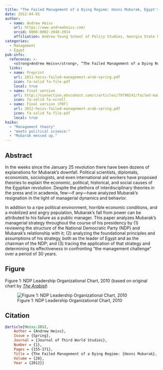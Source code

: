 ```yaml
---
title: "The Failed Management of a Dying Regime: Hosni Mubarak, Egypt's National Democratic Party, and the January 25 Revolution"
date: 2012-04-01
author:
  - name: Andrew Heiss
    url: https://www.andrewheiss.com/
    orcid: 0000-0002-3948-3914
    affiliation: Andrew Young School of Policy Studies, Georgia State University
categories: 
  - Management
  - Egypt
pub-info:
  reference: >-
    <strong>Andrew Heiss</strong>, “The Failed Management of a Dying Regime: Hosni Mubarak, Egypt’s National Democratic Party, and the January 25 Revolution,” <em>Journal of Third World Studies</em> 28, no. 1 (Spring 2012): 155–171, no doi.
  links:
  - name: Preprint
    url: 2011-heiss-failed-management-arab-spring.pdf
    icon: fa-solid fa-file-pdf
    local: true
  - name: Final version
    url: http://connection.ebscohost.com/c/articles/79790241/failed-management-dying-regime-hosni-mubarak-egypts-national-democratic-party-january-25-revolution
    icon: fa-solid fa-scroll
  - name: Final version (PDF)
    url: 2012-heiss-failed-management-arab-spring.pdf
    icon: fa-solid fa-file-pdf
    local: true
haiku:
  - "Management theory"
  - "meets political science:"
  - "Mubarak messed up."
---
```


## Abstract

In the weeks since the January 25 revolution there have been dozens of explanations for Mubarak's downfall. Political scientists, diplomats, economists, sociologists, and even international aid workers have proposed theories to explain the economic, political, historical, and social causes of the Egyptian revolution. Despite the plethora of interdisciplinary theories in the press and in academia, few—if any—have analyzed Mubarak's resignation in the light of managerial dynamics and behavior.

In addition to a ripe political environment, horrible economic conditions, and a mobilized and angry population, Mubarak's fall from power can be attributed to his failure as a public manager. This paper analyzes Mubarak's managerial strategy throughout the course of his presidency by (1) reviewing the structure of the National Democratic Party (NDP) and Mubarak's relationship with it; (2) analyzing the foundational principles and assumptions of his strategy‚ both as the leader of Egypt and as the chairman of the NDP; and (3) tracing the application of that strategy and determining its effectiveness in confronting "the management challenge" over a period of 30 years.


## Figure

Figure 1: NDP Leadership Organizational Chart, 2010 (based on original chart by [*The Arabist*](https://arabist.net/blog/2011/1/31/the-whos-who-of-the-has-beens.html))

![Figure 1: NDP Leadership Organizational Chart, 2010](jtws-12_fig1.png)


## Citation

```bibtex
@article{Heiss:2012,
    Author = {Andrew Heiss},
    Issue = {Spring},
    Journal = {Journal of Third World Studies},
    Number = {1},
    Pages = {155-171},
    Title = {The Failed Management of a Dying Regime: {Hosni Mubarak}, {Egypt's National Democratic Party}, and the {January} 25 Revolution},
    Volume = {28},
    Year = {2012}}
```
